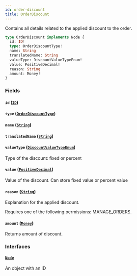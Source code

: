 ```yaml
---
id: order-discount
title: OrderDiscount
---
```


Contains all details related to the applied discount to the order.

```graphql
type OrderDiscount implements Node {
  id: ID!
  type: OrderDiscountType!
  name: String
  translatedName: String
  valueType: DiscountValueTypeEnum!
  value: PositiveDecimal!
  reason: String
  amount: Money!
}
```

### Fields

#### `id` ([`ID`](../../../developer/api-reference/scalars/id))

#### `type` ([`OrderDiscountType`](../../../developer/api-reference/enums/order-discount-type))

#### `name` ([`String`](../../../developer/api-reference/scalars/string))

#### `translatedName` ([`String`](../../../developer/api-reference/scalars/string))

#### `valueType` ([`DiscountValueTypeEnum`](../../../developer/api-reference/enums/discount-value-type-enum))

Type of the discount: fixed or percent

#### `value` ([`PositiveDecimal`](../../../developer/api-reference/scalars/positive-decimal))

Value of the discount. Can store fixed value or percent value

#### `reason` ([`String`](../../../developer/api-reference/scalars/string))

Explanation for the applied discount.

Requires one of the following permissions: MANAGE_ORDERS.

#### `amount` ([`Money`](../../../developer/api-reference/objects/money))

Returns amount of discount.

### Interfaces

#### [`Node`](../../../developer/api-reference/interfaces/node)

An object with an ID

